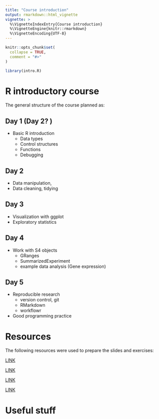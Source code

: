 ```yaml
---
title: "Course introduction"
output: rmarkdown::html_vignette
vignette: >
  %\VignetteIndexEntry{Course introduction}
  %\VignetteEngine{knitr::rmarkdown}
  %\VignetteEncoding{UTF-8}
---
```


```r
knitr::opts_chunk$set(
  collapse = TRUE,
  comment = "#>"
)
```

```r
library(intro.R)
```

# R introductory course



The general structure of the course planned as:


## Day 1 (Day 2? )

* Basic R introduction
    + Data types
    + Control structures
    + Functions
    + Debugging

## Day 2

* Data manipulation, 
* Data cleaning, tidying

## Day 3 

  * Visualization with ggplot
  * Exploratory statistics
  
  
## Day 4

* Work with S4 objects 
    +  GRanges 
    + SummarizedExperiment
    + example data analysis (Gene expression)
    
## Day 5 

* Reproducible research
  + version control, git
  + RMarkdown
  + workflowr
* Good programming practice  





# Resources 


The following resources were used to prepare the slides and exercises:  

[LINK](https://bookdown.org/rdpeng/rprogdatascience/)

[LINK](https://r4ds.had.co.nz/)

[LINK](https://adv-r.hadley.nz/)

[LINK](https://www.r-exercises.com/start-here-to-learn-r/)





# Useful stuff






